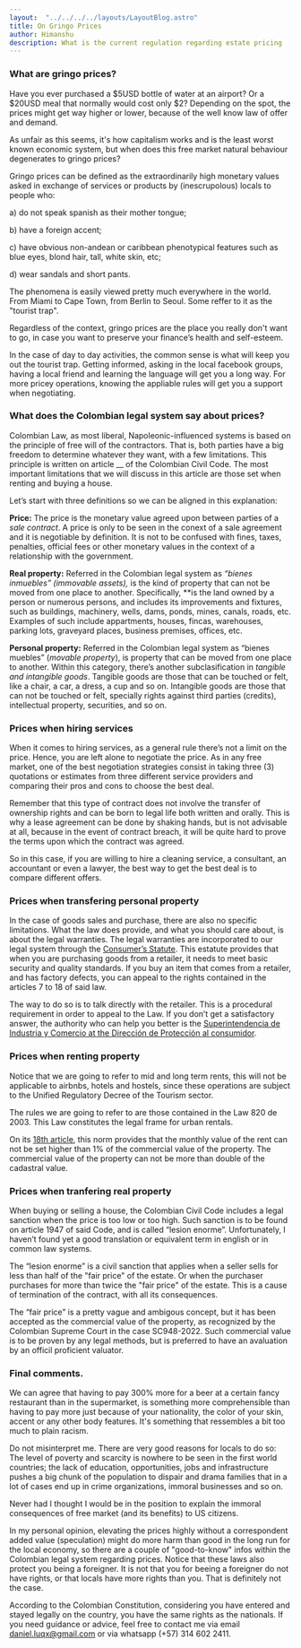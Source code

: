 ```yaml
---
layout:  "../../../../layouts/LayoutBlog.astro"
title: On Gringo Prices
author: Himanshu
description: What is the current regulation regarding estate pricing
---
```

### What are gringo prices?

Have you ever purchased a $5USD bottle of water at an airport? Or a $20USD meal that normally would cost only $2? Depending on the spot, the prices might get way higher or lower, because of the well know law of offer and demand.

As unfair as this seems, it's how capitalism works and is the least worst known economic system, but when does this free market natural behaviour degenerates to gringo prices?

Gringo prices can be defined as the extraordinarily high monetary values asked in exchange of services or products by (inescrupolous) locals to people who: 

a) do not speak spanish as their mother tongue; 

b) have a foreign accent; 

c) have obvious non-andean or caribbean phenotypical features such as blue eyes, blond hair, tall, white skin, etc; 

d) wear sandals and short pants.

The phenomena is easily viewed pretty much everywhere in the world. From Miami to Cape Town, from Berlin to Seoul. Some reffer to it as the "tourist trap".

Regardless of the context, gringo prices are the place you really don't want to go, in case you want to preserve your finance’s health and self-esteem.

In the case of day to day activities, the common sense is what will keep you out the tourist trap. Getting informed, asking in the local facebook groups, having a local friend and learning the language will get you a long way. For more pricey operations, knowing the appliable rules will get you a support when negotiating.

### What does the Colombian legal system say about prices?

Colombian Law, as most liberal, Napoleonic-influenced systems is based on the principle of free will of the contractors. That is, both parties have a big freedom to determine whatever they want, with a few limitations. This principle is written on article __ of the Colombian Civil Code. The most important limitations that we will discuss in this article are those set when renting and buying a house.

Let’s start with three definitions so we can be aligned in this explanation:

**Price:** The price is the monetary value agreed upon between parties of a *sale contract*. A price is  only to be seen in the conext of a sale agreement and it is negotiable by definition. It is not to be confused with fines, taxes, penalties, official fees or other monetary values in the context of a relationship with the government.

**Real property:** Referred in the Colombian legal system as *“bienes inmuebles” (immovable assets),* is the kind of property that can not be moved from one place to another. Specifically, **is the land owned by a person or numerous persons, and includes its improvements and fixtures, such as buildings, machinery, wells, dams, ponds, mines, canals,  roads, etc. Examples of such include appartments, houses, fincas, warehouses, parking lots, graveyard places, business premises, offices, etc.

**Personal property:** Referred in the Colombian legal system as “bienes muebles” (*movable property*), is property that can be moved from one place to another. Within this category, there’s another subclasification in *tangible and intangible goods*. Tangible goods are those that can be touched or felt, like a chair, a car, a dress, a cup and so on. Intangible goods are those that can not be touched or felt, specially rights against third parties (credits), intellectual property,  securities, and so on.

### Prices when hiring services

When it comes to hiring services, as a general rule there’s not a limit on the price. Hence, you are left alone to negotiate the price. As in any free market, one of the best negotiation strategies consist in taking three (3) quotations or estimates from three different service providers and comparing their pros and cons to choose the best deal.

Remember that this type of contract does not involve the transfer of ownership rights and can be born to legal life both written and orally. This is why a lease agreement can be done by shaking hands, but is not advisable at all, because in the event of contract breach, it will be quite hard to prove the terms upon which the contract was agreed.

So in this case, if you are willing to hire a cleaning service, a consultant, an accountant or even a lawyer, the best way to get the best deal is to compare different offers.

### Prices when transfering personal property

In the case of goods sales and purchase, there are also no specific limitations. What the law does provide, and what you should care about, is about the legal warranties. The legal warranties are incorporated to our legal system through the [Consumer’s Statute](http://www.secretariasenado.gov.co/senado/basedoc/ley_1480_2011.html#CAP%C3%8DTULO%20I-III). This estatute provides that when you are purchasing goods from a retailer, it needs to meet basic security and quality standards. If you buy an item that comes from a retailer, and has factory defects, you can appeal to the rights contained in the articles 7 to 18 of said law.

The way to do so is to talk directly with the retailer. This is a procedural requirement in order to appeal to the Law. If you don’t get a satisfactory answer, the authority who can help you better is the [Superintendencia de Industria y Comercio at the Dirección de Protección al consumidor](https://www.sic.gov.co/tema/proteccion-del-consumidor). 

### Prices when renting property

Notice that we are going to refer to mid and long term rents, this will not be applicable to airbnbs, hotels and hostels, since these operations are subject to the Unified Regulatory Decree of the Tourism sector.

The rules we are going to refer to are those contained in the Law 820 de 2003. This Law constitutes the legal frame for urban rentals.

On its [18th article](http://www.secretariasenado.gov.co/senado/basedoc/ley_0820_2003.html#18), this norm provides that the monthly value of the rent can not be set higher than 1% of the commercial value of the property. The commercial value of the property can not be more than double of the cadastral value.

### Prices when tranfering real property

When buying or selling a house, the Colombian Civil Code includes a legal sanction when the price is too low or too high. Such sanction is to be found on article 1947 of said Code, and is called “lesion enorme”. Unfortunately, I haven’t found yet a good translation or equivalent term in english or in common law systems.

The “lesion enorme” is a civil sanction that applies when a seller sells for less than half of the "fair price" of the estate. Or when the purchaser purchases for more than twice the "fair price" of the estate. This is a cause of termination of the contract, with all its consequences.

The “fair price” is a pretty vague and ambigous concept, but it has been accepted as the commercial value of the property, as recognized by the Colombian Supreme Court in the case  SC948-2022. Such commercial value is to be proven by any legal methods, but is preferred to have an avaluation by an officil proficient valuator. 

### Final comments.

We can agree that having to pay 300% more for a beer at a certain fancy restaurant than in the supermarket, is something more comprehensible than having to pay more just because of your nationality, the color of your skin, accent or any other body features. It's something that ressembles a bit too much to plain racism.

Do not misinterpret me. There are very good reasons for locals to do so: The level of poverty and scarcity is nowhere to be seen in the first world countries; the lack of education, opportunities, jobs and infrastructure pushes a big chunk of the population to dispair and drama families that in a lot of cases end up in crime organizations, immoral businesses and so on.

Never had I thought I would be in the position to explain the immoral consequences of free market (and its benefits) to US citizens.

In my personal opinion, elevating the prices highly without a correspondent added value (speculation) might do more harm than good in the long run for the local economy, so there are a couple of "good-to-know" infos within the Colombian legal system regarding prices. Notice that these laws also protect you being a foreigner. It is not that you for beeing a foreigner do not have rights, or that locals have more rights than you. That is definitely not the case.

According to the Colombian Constitution, considering you have entered and stayed legally on the country, you have the same rights as the nationals. If you need guidance or advice, feel free to contact me via email daniel.luqx@gmail.com or via whatsapp (+57) 314 602 2411.